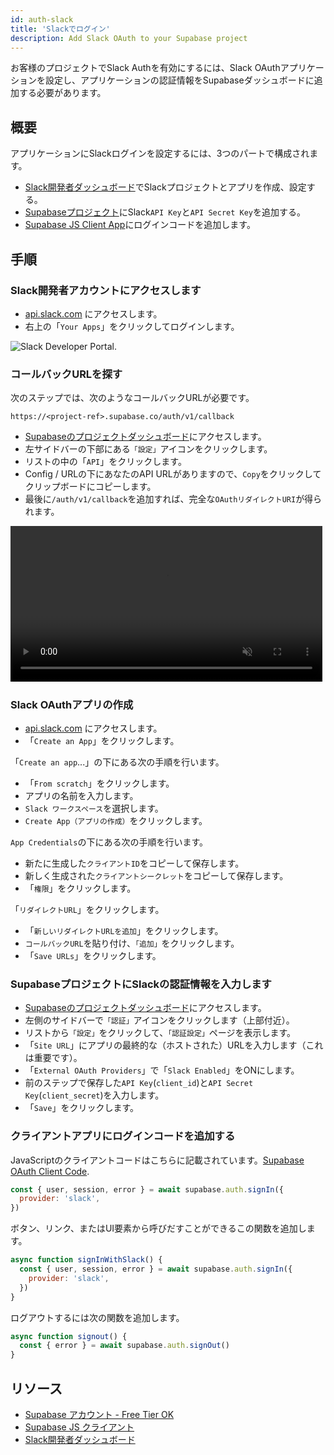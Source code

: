 ```yaml
---
id: auth-slack
title: 'Slackでログイン'
description: Add Slack OAuth to your Supabase project
---
```



お客様のプロジェクトでSlack Authを有効にするには、Slack OAuthアプリケーションを設定し、アプリケーションの認証情報をSupabaseダッシュボードに追加する必要があります。

## 概要

アプリケーションにSlackログインを設定するには、3つのパートで構成されます。

- [Slack開発者ダッシュボード](https://api.slack.com/apps)でSlackプロジェクトとアプリを作成、設定する。
- [Supabaseプロジェクト](https://supabase.com)にSlack`API Key`と`API Secret Key`を追加する。
- [Supabase JS Client App](https://github.com/supabase/supabase-js)にログインコードを追加します。

## 手順

### Slack開発者アカウントにアクセスします

- [api.slack.com](https://api.slack.com/apps) にアクセスします。
- 右上の「`Your Apps`」をクリックしてログインします。

![Slack Developer Portal.](/img/guides/slack-portal.png)

### コールバックURLを探す

次のステップでは、次のようなコールバックURLが必要です。

`https://<project-ref>.supabase.co/auth/v1/callback`

- [Supabaseのプロジェクトダッシュボード](https://supabase.com)にアクセスします。
- 左サイドバーの下部にある`「設定」`アイコンをクリックします。
- リストの中の「`API`」をクリックします。
- Config / URLの下にあなたのAPI URLがありますので、`Copy`をクリックしてクリップボードにコピーします。
- 最後に`/auth/v1/callback`を追加すれば、完全な`OAuthリダイレクトURI`が得られます。

<video width="99%" muted playsInline controls="true">
  <source src="/docs/videos/api/api-url-and-key.mp4" type="video/mp4" muted playsInline />
</video>

### Slack OAuthアプリの作成

- [api.slack.com](https://api.slack.com/apps) にアクセスします。
- 「`Create an App`」をクリックします。

「`Create an app`...」の下にある次の手順を行います。

- 「`From scratch`」をクリックします。
- アプリの名前を入力します。
- `Slack ワークスペース`を選択します。
- `Create App（アプリの作成）`をクリックします。

`App Credentials`の下にある次の手順を行います。

- 新たに生成した`クライアントID`をコピーして保存します。
- 新しく生成された`クライアントシークレット`をコピーして保存します。
- 「`権限`」をクリックします。

「`リダイレクトURL`」をクリックします。

- 「`新しいリダイレクトURLを追加`」をクリックします。
- `コールバックURL`を貼り付け、`「追加」`をクリックします。
- 「`Save URLs`」をクリックします。

### SupabaseプロジェクトにSlackの認証情報を入力します

- [Supabaseのプロジェクトダッシュボード](https://supabase.com)にアクセスします。
- 左側のサイドバーで`「認証」`アイコンをクリックします（上部付近）。
- リストから`「設定」`をクリックして、`「認証設定」`ページを表示します。
- 「`Site URL`」にアプリの最終的な（ホストされた）URLを入力します（これは重要です）。
- 「`External OAuth Providers`」で「`Slack Enabled`」をONにします。
- 前のステップで保存した`API Key`(`client_id`)と`API Secret Key`(`client_secret`)を入力します。
- 「`Save`」をクリックします。

### クライアントアプリにログインコードを追加する

JavaScriptのクライアントコードはこちらに記載されています。[Supabase OAuth Client Code](/docs/reference/javascript/auth-signin#sign-in-using-third-party-providers).

```js
const { user, session, error } = await supabase.auth.signIn({
  provider: 'slack',
})
```

ボタン、リンク、またはUI要素から呼びだすことができるこの関数を追加します。

```js
async function signInWithSlack() {
  const { user, session, error } = await supabase.auth.signIn({
    provider: 'slack',
  })
}
```

ログアウトするには次の関数を追加します。

```js
async function signout() {
  const { error } = await supabase.auth.signOut()
}
```

## リソース

- [Supabase アカウント - Free Tier OK](https://supabase.com)
- [Supabase JS クライアント](https://github.com/supabase/supabase-js)
- [Slack開発者ダッシュボード](https://api.slack.com/apps)
